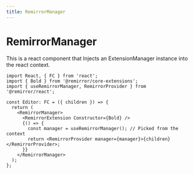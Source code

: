 ```yaml
---
title: RemirrorManager
---
```


# RemirrorManager

This is a react component that Injects an ExtensionManager instance into the react context.

```tsx
import React, { FC } from 'react';
import { Bold } from '@remirror/core-extensions';
import { useRemirrorManager, RemirrorProvider } from '@remirror/react';

const Editor: FC = ({ children }) => {
  return (
    <RemirrorManager>
      <RemirrorExtension Constructor={Bold} />
      {() => {
        const manager = useRemirrorManager(); // Picked from the context
        return <RemirrorProvider manager={manager}>{children}</RemirrorProvider>;
      }}
    </RemirrorManager>
  );
};
```

